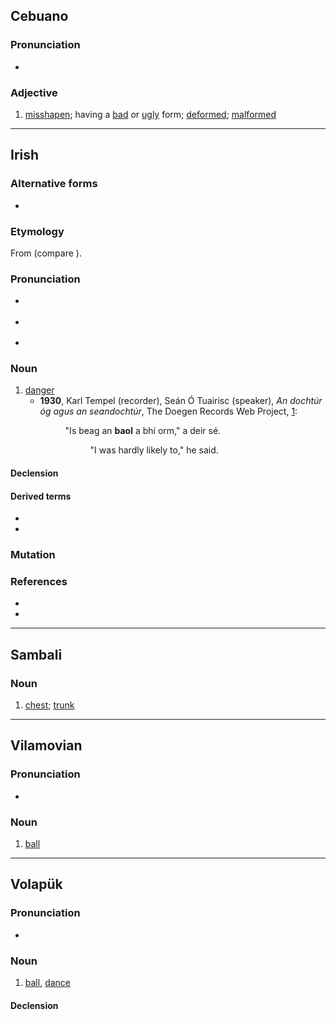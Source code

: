 ==Cebuano==

===Pronunciation===
* {{hyph|ceb|ba|ol}}

===Adjective===
{{head|ceb|adjective}}

# [[misshapen]]; having a [[bad]] or [[ugly]] form; [[deformed]]; [[malformed]]

----

==Irish==

===Alternative forms===
* {{l|ga|baoghal}}

===Etymology===
From {{inh|ga|sga|báegul||unguarded condition, danger, hazard, vulnerability; chance, opportunity (of taking by surprise, inflicting an injury); making a mistake in judgement, etc., liability arising from error (or negligence ?)}} (compare {{cog|gd|baoghal||weirdo; fool, idiot; harm, peril, crisis}}).

===Pronunciation===
* {{a|Munster}} {{IPA|ga|/bˠeːl̪ˠ/}}
* {{a|Connacht}} {{IPA|ga|/bˠiːlˠ/|/bˠiːl̪ˠ/}}
* {{a|Ulster}} {{IPA|ga|/bˠiːlˠ/|/bˠiːl̪ˠ/|/bˠɯːlˠ/|qual3=older}}

{{collapse|title=Comments|
The genitive singular of this word is pronounced {{IPAchar|/bˠeːlʲ/}} in {{w|Munster}} and formerly {{w|County Kilkenny}}, and not *{{IPAchar|/bˠiːlʲ/}} as wrongly suggested by the {{w|Caighdeán Oifigiúil}}’s reduced spelling ''baoil''. In Munster and formerly County Kilkenny, ''ao'' {{IPAchar|/ɯː/}} before "broad" (non-palatal) consonants has become {{IPAchar|/eː/}}, whereas ''ao'' {{IPAchar|/ɯː/}} before "slender" (palatal) consonants has become {{IPAchar|/iː/}}. Accordingly, in these areas both the nominative singular ''baoghal'' {{IPAchar|/bˠɯːɣəlˠ/}} and genitive singular ''baoghail'' {{IPAchar|/bˠɯːɣəlʲ/}} developed the vowel {{IPAchar|/eː/}}, which remained after the loss of intervocalic {{IPAchar|/ɣ/}}. For a similar pronunciation mismatch in the current standard spelling, compare the reduced spelling of {{m|ga|saoil}} from Classical {{m|ga|saoghail}}.}}

===Noun===
{{ga-noun|m|baoil|-}}

# [[danger]]
#* '''1930''', Karl Tempel (recorder), Seán Ó Tuairisc (speaker), ''An dochtúr óg agus an seandochtúr'', The Doegen Records Web Project, [https://doegen.ie/LA_1169g2]:
#*: "Is beag an '''baol''' a bhí orm," a deir sé.
#*:: "I was hardly likely to," he said.

====Declension====
{{ga-decl-m1-nopl|b|aol|aoil}}

====Derived terms====
* {{l|ga|baolach|pos=a||dangerous}}
* {{l|ga|bearna bhaoil||gap of danger}}

===Mutation===
{{ga-mut}}

===References===
* {{R:ga:Ó Dónaill}}
* {{R:DIL|5134|head=báegul}}

----

==Sambali==

===Noun===
{{head|xsb|noun|head=baól}}

# [[chest]]; [[trunk]]

----

==Vilamovian==

===Pronunciation===
* {{audio|wym|Wym-baol (wersja Józefa Gary).ogg|Audio}}

===Noun===
{{wym-noun|f|pl=baola}}

# [[ball]]

----

==Volapük==

===Pronunciation===
* {{IPA|vo|/baˈol/}}

===Noun===
{{vo-noun}}

# [[ball]], [[dance]]

====Declension====
{{vo-decl-noun}}